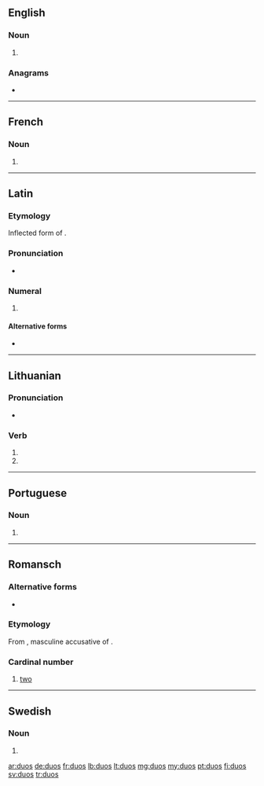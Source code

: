 ==English==

===Noun===
{{head|en|noun plural form}}

# {{plural of|duo|lang=en}}

===Anagrams===
* {{l|en|ouds}}

----

==French==

===Noun===
{{head|fr|noun plural form|g=m}}

# {{plural of|duo|lang=fr}}

----

==Latin==

===Etymology===
Inflected form of {{m|la|duo||two}}.

===Pronunciation===
* {{a|Classical}} {{IPA|/ˈdu.oːs/||lang=la}}

===Numeral===
{{la-num-form|duōs}}

# {{inflection of|duo||acc|m|lang=la}}

====Alternative forms====
* {{l|la|duo}}

----

==Lithuanian==

===Pronunciation===
* {{IPA|[ˈduɔs]|lang=lt}}

===Verb===
{{head|lt|verb form|head=dúos}}

# {{lt-form-verb|3s|fut|duoti}}
# {{lt-form-verb|3p|fut|duoti}}

----

==Portuguese==

===Noun===
{{pt-noun-form|m-p}}

# {{plural of|duo|lang=pt}}

----

==Romansch==

===Alternative forms===
* {{qualifier|Rumantsch Grischun|Sursilvan|Sutsilvan|Surmiran}} {{l|rm|dus}}

===Etymology===
From {{inh|rm|la|duōs}}, masculine accusative of {{m|la|duo}}.

===Cardinal number===
{{head|rm|number}}

# {{label|rm|Puter|Vallader|cardinal}} [[two]]

----

==Swedish==

===Noun===
{{head|sv|noun form}}

# {{sv-noun-form-indef-gen|duo}}

[[ar:duos]]
[[de:duos]]
[[fr:duos]]
[[lb:duos]]
[[lt:duos]]
[[mg:duos]]
[[my:duos]]
[[pt:duos]]
[[fi:duos]]
[[sv:duos]]
[[tr:duos]]